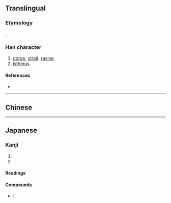 {{also|峽}}
{{character info/new}}
==Translingual==
{{ja-forms|峡|峡|[[峽]]}}

===Etymology===
{{Han simp|峽|f=夾|t=夹}}.

===Han character===
{{Han char|rn=46|rad=山|as=06|sn=9|four=|canj=UKT|ids=⿰山夹}}

# [[gorge]], [[strait]], [[ravine]]
# [[isthmus]]

====References====
* {{Han ref|kx=0311.061|dkj=08068|hdz=10770.040|uh=5CE1|ud=23777}}

----

==Chinese==
{{zh-see|峽}}

----

==Japanese==
{{ja-kanji forms|峡|峽}}

===Kanji===
{{ja-kanji|grade=c|rs=山06|kyu=峽}}

# {{l|en|gorge}}
# {{l|en|ravine}}

====Readings====
{{ja-readings
|goon=ぎょう<げふ
|kanon=こう<かふ
|kanyoon=きょう<けふ
|kun=はざま-
}}

====Compounds====
* {{ja-r|峡谷|きょうこく}}: {{l|en|gorge}}